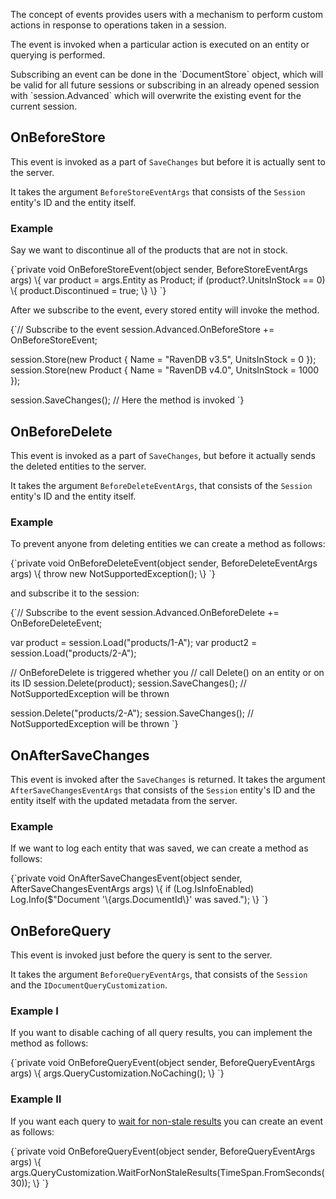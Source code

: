 
The concept of events provides users with a mechanism to perform custom actions in response to operations taken in a session. 

The event is invoked when a particular action is executed on an entity or querying is performed.

<Admonition type="info" title="Subscribing to an event" id="subscribing-to-an-event" href="#subscribing-to-an-event">
Subscribing an event can be done in the `DocumentStore` object, which will be valid for all future sessions or subscribing in an already opened session with `session.Advanced` which will overwrite the existing event for the current session. 
</Admonition>

## OnBeforeStore

This event is invoked as a part of `SaveChanges` but before it is actually sent to the server.

It takes the argument `BeforeStoreEventArgs` that consists of the `Session` entity's ID and the entity itself.

### Example

Say we want to discontinue all of the products that are not in stock. 

<TabItem value="on_before_store_event" label="on_before_store_event">
<CodeBlock language="csharp">
{`private void OnBeforeStoreEvent(object sender, BeforeStoreEventArgs args)
\{
    var product = args.Entity as Product;
    if (product?.UnitsInStock == 0)
    \{
        product.Discontinued = true;
    \}
\}
`}
</CodeBlock>
</TabItem>

After we subscribe to the event, every stored entity will invoke the method.

<TabItem value="store_session" label="store_session">
<CodeBlock language="csharp">
{`// Subscribe to the event
session.Advanced.OnBeforeStore += OnBeforeStoreEvent;

session.Store(new Product
\{
    Name = "RavenDB v3.5",
    UnitsInStock = 0
\});
session.Store(new Product
\{
    Name = "RavenDB v4.0",
    UnitsInStock = 1000
\});

session.SaveChanges(); // Here the method is invoked
`}
</CodeBlock>
</TabItem>



## OnBeforeDelete

This event is invoked as a part of `SaveChanges`, but before it actually sends the deleted entities to the server.

It takes the argument `BeforeDeleteEventArgs`, that consists of the `Session` entity's ID and the entity itself.

### Example

To prevent anyone from deleting entities we can create a method as follows:

<TabItem value="on_before_delete_event" label="on_before_delete_event">
<CodeBlock language="csharp">
{`private void OnBeforeDeleteEvent(object sender, BeforeDeleteEventArgs args)
\{
    throw new NotSupportedException();
\}
`}
</CodeBlock>
</TabItem>

and subscribe it to the session:

<TabItem value="delete_session" label="delete_session">
<CodeBlock language="csharp">
{`// Subscribe to the event
session.Advanced.OnBeforeDelete += OnBeforeDeleteEvent;

var product = session.Load<Product>("products/1-A");
var product2 = session.Load<Product>("products/2-A");

// OnBeforeDelete is triggered whether you
// call Delete() on an entity or on its ID
session.Delete(product);
session.SaveChanges(); // NotSupportedException will be thrown

session.Delete("products/2-A");
session.SaveChanges(); // NotSupportedException will be thrown
`}
</CodeBlock>
</TabItem>



## OnAfterSaveChanges

This event is invoked after the `SaveChanges` is returned. It takes the argument `AfterSaveChangesEventArgs` that consists of the `Session` entity's ID and the entity itself with the updated metadata from the server.

### Example

If we want to log each entity that was saved, we can create a method as follows:

<TabItem value="on_after_save_changes_event" label="on_after_save_changes_event">
<CodeBlock language="csharp">
{`private void OnAfterSaveChangesEvent(object sender, AfterSaveChangesEventArgs args)
\{
    if (Log.IsInfoEnabled)
        Log.Info($"Document '\{args.DocumentId\}' was saved.");
\}
`}
</CodeBlock>
</TabItem>



## OnBeforeQuery

This event is invoked just before the query is sent to the server.

It takes the argument `BeforeQueryEventArgs`, that consists of the `Session` and the `IDocumentQueryCustomization`.

### Example I

If you want to disable caching of all query results, you can implement the method as follows:

<TabItem value="on_before_query_execute_event" label="on_before_query_execute_event">
<CodeBlock language="csharp">
{`private void OnBeforeQueryEvent(object sender, BeforeQueryEventArgs args)
\{
    args.QueryCustomization.NoCaching();
\}
`}
</CodeBlock>
</TabItem>

### Example II

If you want each query to [wait for non-stale results](../../../indexes/stale-indexes.mdx) you can create an event as follows:

<TabItem value="on_before_query_execute_event_2" label="on_before_query_execute_event_2">
<CodeBlock language="csharp">
{`private void OnBeforeQueryEvent(object sender, BeforeQueryEventArgs args)
\{
    args.QueryCustomization.WaitForNonStaleResults(TimeSpan.FromSeconds(30));
\}
`}
</CodeBlock>
</TabItem>




